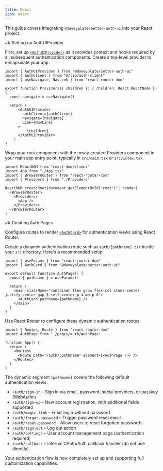 ```yaml
---
title: React
icon: React
---
```


This guide covers integrating `@daveyplate/better-auth-ui` into your React project.

<Steps>
<Step>
## Setting up AuthUIProvider 

First, set up [`<AuthUIProvider>`](/components/auth-ui-provider) as it provides context and hooks required by all subsequent authentication components. Create a top-level provider to encapsulate your app:

```tsx title="src/providers.tsx"
import { AuthUIProvider } from "@daveyplate/better-auth-ui"
import { authClient } from "@/lib/auth-client"
import { useNavigate, NavLink } from "react-router-dom"

export function Providers({ children }: { children: React.ReactNode }) {
  const navigate = useNavigate()

  return (
      <AuthUIProvider
        authClient={authClient}
        navigate={navigate}
        Link={NavLink}
      >
          {children}
      </AuthUIProvider>
    )
}
```

Wrap your root component with the newly created Providers component in your main app entry point, typically in `src/main.tsx` or `src/index.tsx`.

```tsx title="src/main.tsx"
import ReactDOM from "react-dom/client"
import App from "./App.tsx"
import { BrowserRouter } from "react-router-dom"
import { Providers } from "./Providers"

ReactDOM.createRoot(document.getElementById("root")!).render(
  <BrowserRouter>
    <Providers>
      <App />
    </Providers>
  </BrowserRouter>
)
```
</Step>

<Step>
## Creating Auth Pages

Configure routes to render [`<AuthCard>`](/components/auth-ui-provider) for authentication views using React Router.

Create a dynamic authentication route such as `auth/[pathname].tsx` inside your `src` directory. Here's a recommended setup:

```tsx title="src/pages/auth/AuthPage.tsx"
import { useParams } from "react-router-dom"
import { AuthCard } from "@daveyplate/better-auth-ui"

export default function AuthPage() {
  const { pathname } = useParams()

  return (
    <main className="container flex grow flex-col items-center justify-center gap-3 self-center p-4 md:p-6">
      <AuthCard pathname={pathname} />
    </main>
  )
}
```

Use React Router to configure these dynamic authentication routes:

```tsx title="src/App.tsx"
import { Routes, Route } from "react-router-dom"
import AuthPage from "./pages/auth/AuthPage"

function App() {
  return (
    <Routes>
      <Route path="/auth/:pathname" element={<AuthPage />} />
    </Routes>
  )
}
```

The dynamic segment `[pathname]` covers the following default authentication views:

- `/auth/sign-in` – Sign in via email, password, social providers, or passkey (WebAuthn)
- `/auth/sign-up` – New account registration, with additional fields supported
- `/auth/magic-link` – Email login without password
- `/auth/forgot-password` – Trigger password reset email
- `/auth/reset-password` – Allow users to reset forgotten passwords
- `/auth/sign-out` – Log out action
- `/auth/settings` – User account management page (authentication required)
- `/auth/callback` – Internal OAuth/Auth callback handler (do not use directly)

Your authentication flow is now completely set up and supporting full customization capabilities.
</Step>
</Steps>